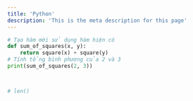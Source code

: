 ```yaml
---
title: 'Python'
description: 'This is the meta description for this page'
---
```


```python
# Tạo hàm mới sử dụng hàm hiện có
def sum_of_squares(x, y):
    return square(x) + square(y)
# Tính tổng bình phương của 2 và 3
print(sum_of_squares(2, 3))



# len()

```
